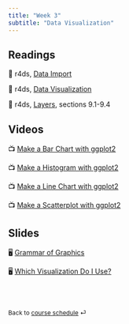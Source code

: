 ```yaml
---
title: "Week 3"
subtitle: "Data Visualization"
---
```


## Readings

📖 r4ds, [Data Import](https://r4ds.hadley.nz/data-import)

📖 r4ds, [Data Visualization](https://r4ds.hadley.nz/data-visualize)

📖 r4ds, [Layers](https://r4ds.hadley.nz/layers), sections 9.1-9.4

## Videos

📺 [Make a Bar Chart with ggplot2](https://youtu.be/QG1oDJPoIio)

📺 [Make a Histogram with ggplot2](https://youtu.be/-1YhCql-gMo)

📺 [Make a Line Chart with ggplot2](https://youtu.be/PnmQ2MFQpIc)

📺 [Make a Scatterplot with ggplot2](https://youtu.be/FiosjUVyfLM)

## Slides

🖥 [Grammar of Graphics](/slides/week-3.1.qmd)

🖥 [Which Visualization Do I Use?](/slides/week-3.2.qmd)

<br><br>

::: {style="font-size: 0.875em;"}
Back to [course schedule](/ "Course schedule") ⏎
:::
